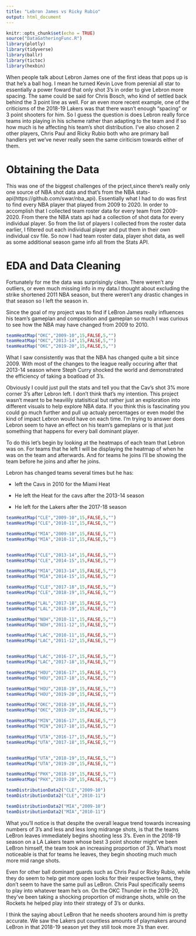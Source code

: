 ```yaml
---
title: "Lebron James vs Ricky Rubio"
output: html_document
---
```


```r
knitr::opts_chunk$set(echo = TRUE)
source("DataGatheringFunc.R")
library(plotly)
library(tidyverse)
library(ballr)
library(tictoc)
library(hexbin)
```

When people talk about Lebron James one of the first ideas that pops up is that he's a ball hog. I mean he turned Kevin Love from perenial all star to essentially a power foward that only shot 3's in order to give Lebron more spacing. The same could be said for Chris Bosch, who kind of settled back behind the 3 point line as well. For an even more recent example, one of the criticisms of the 2018-19 Lakers was that there wasn't enough "spacing" or 3 point shooters for him. 
So I guess the question is does Lebron really force teams into playing in his scheme rather than adapting to the team and if so how much is he affecting his team's shot distribution. I've also chosen 2 other players, Chris Paul and Ricky Rubio both who are primary ball handlers yet we've never really seen the same ciriticism towards either of them. 

# Obtaining the Data
  This was one of the biggest challenges of the prject,since there's really only one source of NBA shot data and that's from the NBA stats-api(https://github.com/swar/nba_api). Essentially what I had to do was first to find every NBA player that played from 2009 to 2020. In order to accomplish that I collected team roster data for every team from 2009-2020. From there the NBA stats api had a collection of shot data for every individual player. So from the list of players I collected from the roster data earlier, I filtered out each individual player and put them in their own individual csv file. So now I had team roster data, player shot data, as well as some additional season game info all from the Stats API. 
  
# EDA and Data Cleaning

Fortunately for me the data was surprisingly clean. There weren't any outliers, or even much missing info in my data.I thought about excluding the strike shortened 2011 NBA season, but there weren't any drastic changes in that season so I left the season in.

Since the goal of my project was to find if LeBron James really influences his team's gameplan and composition and gameplan so much I was curious to see how the NBA may have changed from 2009 to 2010.
```r
teamHeatMap("OKC","2009-10",15,FALSE,5,"")
teamHeatMap("OKC","2013-14",15,FALSE,5,"")
teamHeatMap("OKC","2019-20",15,FALSE,5,"")
```
What I saw consistently was that the NBA has changed quite a bit since 2009. With most of the changes to the league really occuring after that 2013-14 season where Steph Curry shocked the world and demonstrated the efficiency of taking a boatload of 3's. 



Obviously I could just pull the stats and tell you that the Cav's shot 3% more corner 3's after Lebron left. I don't think that's my intention. This project wasn't meant to be heavilily statisitical but rather just an exploration into different visuals to help explore NBA data. If you think this is fascinating you could go much further and pull up actualy percentages or even model the kind of impact Lebron would have on each time. I'm trying to answer does Lebron seem to have an effect on his team's gameplans or is that just something that happens for every ball dominant player. 

To do this let's begin by looking at the heatmaps of each team that Lebron was on. For teams that he left I will be displaying the heatmap of when he was on the team and afterwards. And for teams he joins I'll be showing the team before he joins and after he joins.

Lebron has changed teams several times but he has:

- left the Cavs in 2010 for the Miami Heat

- He left the Heat for the cavs after the 2013-14 season

- He left for the Lakers after the 2017-18 season



```r
teamHeatMap("CLE","2009-10",15,FALSE,5,"")
teamHeatMap("CLE","2010-11",15,FALSE,5,"")

teamHeatMap("MIA","2009-10",15,FALSE,5,"")
teamHeatMap("MIA","2010-11",15,FALSE,5,"")


teamHeatMap("CLE","2013-14",15,FALSE,5,"")
teamHeatMap("CLE","2014-15",15,FALSE,5,"")

teamHeatMap("MIA","2013-14",15,FALSE,5,"")
teamHeatMap("MIA","2014-15",15,FALSE,5,"")

teamHeatMap("CLE","2017-18",15,FALSE,5,"")
teamHeatMap("CLE","2018-19",15,FALSE,5,"")

teamHeatMap("LAL","2017-18",15,FALSE,5,"")
teamHeatMap("LAL","2018-19",15,FALSE,5,"")
```
```r

teamHeatMap("NOH","2010-11",15,FALSE,5,"")
teamHeatMap("NOH","2011-12",15,FALSE,5,"")

teamHeatMap("LAC","2010-11",15,FALSE,5,"")
teamHeatMap("LAC","2011-12",15,FALSE,5,"")


teamHeatMap("LAC","2016-17",15,FALSE,5,"")
teamHeatMap("LAC","2017-18",15,FALSE,5,"")

teamHeatMap("HOU","2016-17",15,FALSE,5,"")
teamHeatMap("HOU","2017-18",15,FALSE,5,"")

teamHeatMap("HOU","2018-19",15,FALSE,5,"")
teamHeatMap("HOU","2019-20",15,FALSE,5,"")

teamHeatMap("OKC","2018-19",15,FALSE,5,"")
teamHeatMap("OKC","2019-20",15,FALSE,5,"")
```


```r

teamHeatMap("MIN","2016-17",15,FALSE,5,"")
teamHeatMap("MIN","2017-18",15,FALSE,5,"")

teamHeatMap("UTA","2016-17",15,FALSE,5,"")
teamHeatMap("UTA","2017-18",15,FALSE,5,"")


teamHeatMap("UTA","2018-19",15,FALSE,5,"")
teamHeatMap("UTA","2019-20",15,FALSE,5,"")

teamHeatMap("PHX","2018-19",15,FALSE,5,"")
teamHeatMap("PHX","2019-20",15,FALSE,5,"")
```
```r


teamDistributionData2("CLE","2009-10")
teamDistributionData2("CLE","2010-11")

teamDistributionData2("MIA","2009-10")
teamDistributionData2("MIA","2010-11")

```
What you'll notice is that despite the overall league trend towards increasing numbers of 3's and less and less long midrange shots, is that the teams LeBron leaves immediately begins shooting less 3's. Even in the 2018-19 season on a LA Lakers team whose best 3 point shooter might've been LeBron himself, the team took an increasing proportion of 3's. What's most noticeable is that for teams he leaves, they begin shooting much much more mid range shots. 

Even for other ball dominant guards such as Chris Paul or Ricky Rubio, while they do seem to help get more open looks for their respective teams, they don't seem to have the same pull as LeBron. Chris Paul specifically seems to play into whatever team he's on. On the OKC Thunder in the 2019-20, they've been taking a shocking proportion of midrange shots, while on the Rockets he helped play into their strategy of 3's or dunks.

I think the saying about LeBron that he needs shooters around him is pretty accurate. We saw the Lakers put countless amounts of playmakers around LeBron in that 2018-19 season yet they still took more 3's than ever. 
